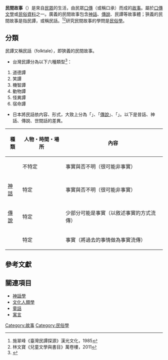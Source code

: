 '''民間故事'''（{{lang-en|folktale, folk story}}）是來自[[民眾|民眾]]的生活，由民眾[[口傳|口傳]]（或稱口承）而成的[[故事|故事]]。屬於[[口傳文學|口傳文學]]或[[民俗資料|民俗資料]]之一。廣義的民間故事包含[[神話|神話]]、[[傳說|傳說]]、民譚等故事體；狹義的民間故事是指民譚，或稱民話。<ref>施翠峰《臺灣民譚探源》漢光文化，1985</ref><ref>林文寶《兒童文學與書目》萬卷樓，2011</ref>研究民間故事的學問是[[民俗學|民俗學]]。

== 分類 ==
民譚又稱民話（folktale），即狹義的民間故事。
*台灣民譚分為以下六種類型<ref>{{Cite web |url=http://www.th.gov.tw/epaper/site/page/97/1328 |title=臺灣民間文學研究 |accessdate=2019-01-13 |archive-date=2019-01-13 |archive-url=https://web.archive.org/web/20190113233159/http://www.th.gov.tw/epaper/site/page/97/1328 |dead-url=no }}</ref>：
#道德譚
#笑譚
#機智譚
#動物譚
#怪異譚
#宿命譚

*日本將民話依内容、形式，大致上分為「{{lj|昔話|昔話}}」、「[[傳說|傳說]]」、「{{lj|世間話|世間話}}」。以下是昔話、神話、傳說、世間話的差異。

{| class="wikitable"
!種類||人物・時間・場所||內容
|-
!{{lj|昔話|昔話}}
|不特定||事實與否不明（很可能非事實）
|-
![[神話|神話]]
|特定||事實與否不明（很可能非事實）
|-
![[傳說|傳說]]
|特定||少部分可能是事實（以敘述事實的方式流傳）
|-
!{{lj|世間話|世間話}}
|特定||事實（將過去的事情做為事實流傳）
|}

== 參考文獻 ==
{{reflist}}

== 關連項目 ==
* [[神話學|神話學]]
* [[文化人類學|文化人類學]]
* [[童話|童話]]
* [[寓言|寓言]]

[[Category:故事|Category:故事]]
[[Category:民俗學|Category:民俗學]]